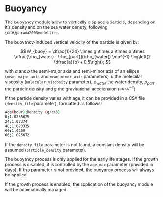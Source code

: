 # Buoyancy

The buoyancy module allow to vertically displace a particle, depending on it's density and on the sea water density, following {cite}`parada2003modelling`.

The buoyancy-induced vertical velocity of the particle is given by:

$$
W_{buoy} =  \dfrac{1}{24} \times g \times  a \times  b  \times \dfrac{\rho_{water} - \rho_{part}}{\rho_{water}} \mu^{-1} \log\left(2 \dfrac{a}{b} + 0.5\right);
$$

with $a$ and $b$ the semi-major axis and semi-minor axis of an ellipse (`mean_major_axis` and `mean_minor_axis` parameters), $\mu$ the molecular viscosity (`molecular_viscosity` parameter), $\rho_{water}$ the water density, $\rho_{part}$ the particle density and $g$ the gravitational acceleration ($cm.s^{-2}$).

If the particle density varies with age, it can be provided in a CSV file (`density_file` parameter), formatted as follows:

```bash
Age(hour);Density (g/cm3)
0;1.0235625
24;1.02374
48;1.023335
60;1.0239
66;1.025672
```

If the `density_file` parameter is not found, a constant density will be assumed (`particle_density` parameter).

The buoyancy process is only applied for the early life stages. If the growth process is disabled, it is controlled by the `age_max` parameter (provided in days). If this parameter is not provided, the buoyancy process will always be applied.

If the growth process is enabled, the application of the buoyancy module will be automatically managed.
